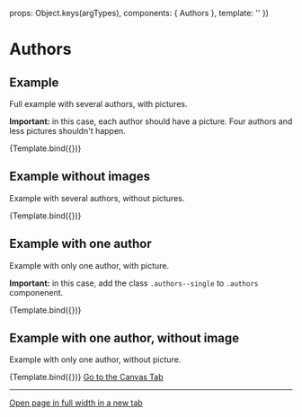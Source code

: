 
<Meta
  title="Components/Authors"
  component={Authors}
/>

  props: Object.keys(argTypes),
  components: { Authors },
  template: '<Authors :authors="authors" />'
})


# Authors


## Example

Full example with several authors, with pictures.

**Important:** in this case, each author should have a picture. Four authors and less pictures shouldn't happen.

<Canvas>
  <Story
    name="Example"
    args={{
      authors:[
        {
          name: 'Maria Muster',
          img: 'https://picsum.photos/120/120/?image=29'
          //img: "../../../static/images/author1.png",
          //img: "../../../static/images/html-structure.png",
        },
        {
          name: 'Jean-Jaques Langerename',
          img: 'https://picsum.photos/120/120/?image=29',
          url: '#'
        },
        {
          name: 'Hans Höllman',
          img: 'https://picsum.photos/120/120/?image=29',
        },
        {
          name: 'Katja Anna-Beerli',
          img: 'https://picsum.photos/120/120/?image=29',
        }
      ]
    }}
  >
    {Template.bind({})}
  </Story>
</Canvas>


## Example without images

Example with several authors, without pictures.

<Canvas>
  <Story
    name="Example w/o pictures"
    args={{
      authors:[
        {
          name: 'Maria Muster',
        },
        {
          name: 'Jean-Jaques Langerename',
          url: '#'
        },
        {
          name: 'Hans Höllman',
        },
        {
          name: 'Katja Anna-Beerli',
        }
      ]
    }}
  >
    {Template.bind({})}
  </Story>
</Canvas>


## Example with one author

Example with only one author, with picture.

**Important:** in this case, add the class `.authors--single` to `.authors` componenent.

<Canvas>
  <Story
    name="One author"
    args={{
      authors:[
        {
          name: 'Jean-Marie Rolf-Arnaud-Peterson',
          img: 'https://picsum.photos/120/120/?image=29'
          //img: "../../../static/images/author1.png",
          //img: "../../../static/images/html-structure.png",
        },
      ]
    }}
  >
    {Template.bind({})}
  </Story>
</Canvas>

## Example with one author, without image

Example with only one author, without picture.

<Canvas>
  <Story
    name="One author w/o image"
    args={{
      authors:[
        {
          name: 'Maria Muster',
        }
      ]
    }}
  >
    {Template.bind({})}
  </Story>
</Canvas>

<a href="?path=/story/components-authors--example">
  Go to the Canvas Tab
</a>

---
<a href="?id=components-authors--example&args=&viewMode=story" target="_blank">
  Open page in full width in a new tab
</a>

